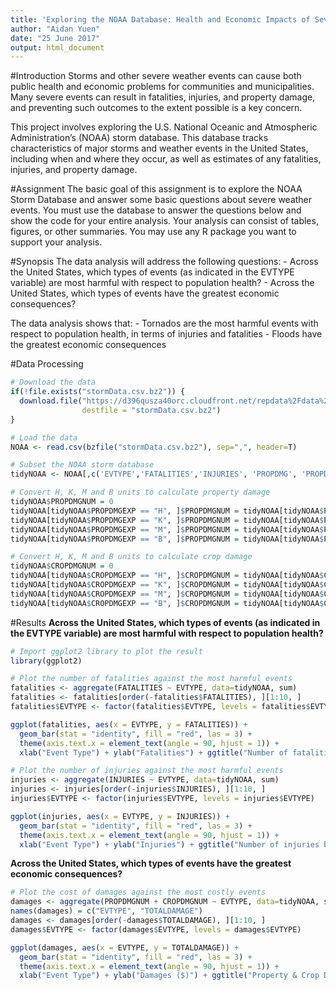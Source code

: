 ---
title: 'Exploring the NOAA Database: Health and Economic Impacts of Severe Weather Events in the United States'
author: "Aidan Yuen"
date: "25 June 2017"
output: html_document
---
#Introduction
Storms and other severe weather events can cause both public health and economic problems for communities and municipalities. Many severe events can result in fatalities, injuries, and property damage, and preventing such outcomes to the extent possible is a key concern.

This project involves exploring the U.S. National Oceanic and Atmospheric Administration's (NOAA) storm database. This database tracks characteristics of major storms and weather events in the United States, including when and where they occur, as well as estimates of any fatalities, injuries, and property damage.

#Assignment
The basic goal of this assignment is to explore the NOAA Storm Database and answer some basic questions about severe weather events. You must use the database to answer the questions below and show the code for your entire analysis. Your analysis can consist of tables, figures, or other summaries. You may use any R package you want to support your analysis.

#Synopsis
The data analysis will address the following questions:
- Across the United States, which types of events (as indicated in the EVTYPE variable) are most harmful with respect to population health?
- Across the United States, which types of events have the greatest economic consequences?

The data analysis shows that:
- Tornados are the most harmful events with respect to population health, in terms of injuries and fatalities
- Floods have the greatest economic consequences

#Data Processing
```{r, echo=TRUE}
# Download the data
if(!file.exists("stormData.csv.bz2")) {
  download.file("https://d396qusza40orc.cloudfront.net/repdata%2Fdata%2FStormData.csv.bz2",
                destfile = "stormData.csv.bz2")
}

# Load the data
NOAA <- read.csv(bzfile("stormData.csv.bz2"), sep=",", header=T)

# Subset the NOAA storm database
tidyNOAA <- NOAA[,c('EVTYPE','FATALITIES','INJURIES', 'PROPDMG', 'PROPDMGEXP', 'CROPDMG', 'CROPDMGEXP')]

# Convert H, K, M and B units to calculate property damage 
tidyNOAA$PROPDMGNUM = 0
tidyNOAA[tidyNOAA$PROPDMGEXP == "H", ]$PROPDMGNUM = tidyNOAA[tidyNOAA$PROPDMGEXP == "H", ]$PROPDMG * 10^2
tidyNOAA[tidyNOAA$PROPDMGEXP == "K", ]$PROPDMGNUM = tidyNOAA[tidyNOAA$PROPDMGEXP == "K", ]$PROPDMG * 10^3
tidyNOAA[tidyNOAA$PROPDMGEXP == "M", ]$PROPDMGNUM = tidyNOAA[tidyNOAA$PROPDMGEXP == "M", ]$PROPDMG * 10^6
tidyNOAA[tidyNOAA$PROPDMGEXP == "B", ]$PROPDMGNUM = tidyNOAA[tidyNOAA$PROPDMGEXP == "B", ]$PROPDMG * 10^9

# Convert H, K, M and B units to calculate crop damage
tidyNOAA$CROPDMGNUM = 0
tidyNOAA[tidyNOAA$CROPDMGEXP == "H", ]$CROPDMGNUM = tidyNOAA[tidyNOAA$CROPDMGEXP == "H", ]$CROPDMG * 10^2
tidyNOAA[tidyNOAA$CROPDMGEXP == "K", ]$CROPDMGNUM = tidyNOAA[tidyNOAA$CROPDMGEXP == "K", ]$CROPDMG * 10^3
tidyNOAA[tidyNOAA$CROPDMGEXP == "M", ]$CROPDMGNUM = tidyNOAA[tidyNOAA$CROPDMGEXP == "M", ]$CROPDMG * 10^6
tidyNOAA[tidyNOAA$CROPDMGEXP == "B", ]$CROPDMGNUM = tidyNOAA[tidyNOAA$CROPDMGEXP == "B", ]$CROPDMG * 10^9
```

#Results
**Across the United States, which types of events (as indicated in the EVTYPE variable) are most harmful with respect to population health?**
```{r, echo=TRUE}
# Import ggplot2 library to plot the result
library(ggplot2)

# Plot the number of fatalities against the most harmful events
fatalities <- aggregate(FATALITIES ~ EVTYPE, data=tidyNOAA, sum)
fatalities <- fatalities[order(-fatalities$FATALITIES), ][1:10, ]
fatalities$EVTYPE <- factor(fatalities$EVTYPE, levels = fatalities$EVTYPE)

ggplot(fatalities, aes(x = EVTYPE, y = FATALITIES)) + 
  geom_bar(stat = "identity", fill = "red", las = 3) + 
  theme(axis.text.x = element_text(angle = 90, hjust = 1)) + 
  xlab("Event Type") + ylab("Fatalities") + ggtitle("Number of fatalities by top 10 Weather Events")

# Plot the number of injuries against the most harmful events
injuries <- aggregate(INJURIES ~ EVTYPE, data=tidyNOAA, sum)
injuries <- injuries[order(-injuries$INJURIES), ][1:10, ]
injuries$EVTYPE <- factor(injuries$EVTYPE, levels = injuries$EVTYPE)

ggplot(injuries, aes(x = EVTYPE, y = INJURIES)) + 
  geom_bar(stat = "identity", fill = "red", las = 3) + 
  theme(axis.text.x = element_text(angle = 90, hjust = 1)) + 
  xlab("Event Type") + ylab("Injuries") + ggtitle("Number of injuries by top 10 Weather Events")
```

**Across the United States, which types of events have the greatest economic consequences?**
```{r, echo=TRUE}
# Plot the cost of damages against the most costly events
damages <- aggregate(PROPDMGNUM + CROPDMGNUM ~ EVTYPE, data=tidyNOAA, sum)
names(damages) = c("EVTYPE", "TOTALDAMAGE")
damages <- damages[order(-damages$TOTALDAMAGE), ][1:10, ]
damages$EVTYPE <- factor(damages$EVTYPE, levels = damages$EVTYPE)

ggplot(damages, aes(x = EVTYPE, y = TOTALDAMAGE)) + 
  geom_bar(stat = "identity", fill = "red", las = 3) + 
  theme(axis.text.x = element_text(angle = 90, hjust = 1)) + 
  xlab("Event Type") + ylab("Damages ($)") + ggtitle("Property & Crop Damages by Top 10 Weather Events")
```

